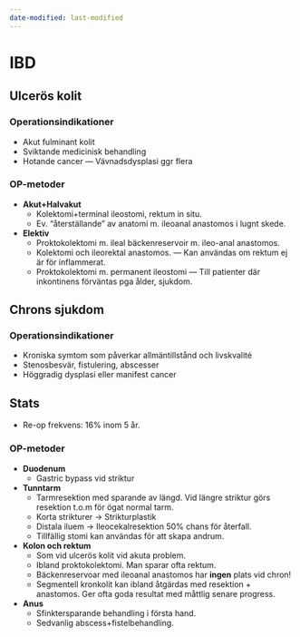 ```yaml
---
date-modified: last-modified
---
```


# IBD

## Ulcerös kolit

### Operationsindikationer

- Akut fulminant kolit
- Sviktande medicinisk behandling
- Hotande cancer --- Vävnadsdysplasi ggr flera

### OP-metoder

- **Akut+Halvakut**
    - Kolektomi+terminal ileostomi, rektum in situ.
    - Ev. "återställande" av anatomi m. ileoanal anastomos i lugnt skede.
- **Elektiv**
    - Proktokolektomi m. ileal bäckenreservoir m. ileo-anal anastomos.
    - Kolektomi och ileorektal anastomos. --- Kan användas om rektum ej är för inflammerat.
    - Proktokolektomi m. permanent ileostomi --- Till patienter där inkontinens förväntas
    pga ålder, sjukdom.

## Chrons sjukdom

### Operationsindikationer

- Kroniska symtom som påverkar allmäntillstånd och livskvalité
- Stenosbesvär, fistulering, abscesser
- Höggradig dysplasi eller manifest cancer

::: {.callout-note}

# Stats

- Re-op frekvens: 16% inom 5 år.

:::

### OP-metoder

- **Duodenum**
    - Gastric bypass vid striktur
- **Tunntarm**
    - Tarmresektion med sparande av längd. Vid längre striktur görs resektion t.o.m för ögat
      normal tarm.
    - Korta strikturer -> Strikturplastik
    - Distala iluem -> Ileocekalresektion 50% chans för återfall.
    - Tillfällig stomi kan användas för att skapa andrum.
- **Kolon och rektum**
    - Som vid ulcerös kolit vid akuta problem.
    - Ibland proktokolektomi. Man sparar ofta rektum.
    - Bäckenreservoar med ileoanal anastomos har **ingen** plats vid chron!
    - Segmentell kronkolit kan ibland åtgärdas med resektion + anastomos. Ger ofta goda
    resultat med måttlig senare progress.
- **Anus**
    - Sfinktersparande behandling i första hand.
    - Sedvanlig abscess+fistelbehandling.
